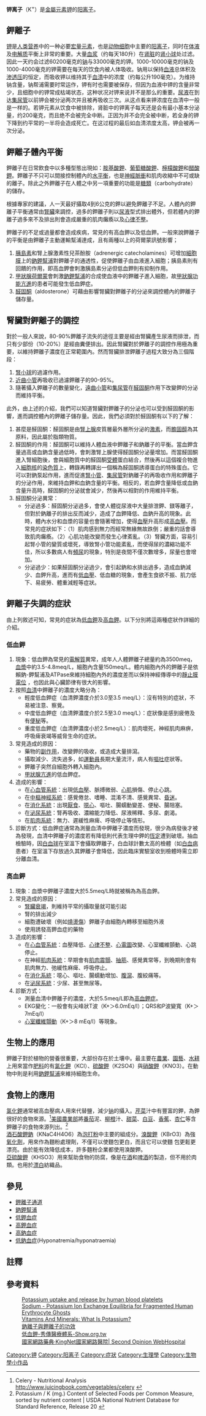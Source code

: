 '''钾离子'''（K<sup>+</sup>）是[[金屬元素|金屬元素]][[钾|钾]]的[[阳离子|阳离子]]。

== 鉀離子 ==

[[钾|钾]]是[[人类|人类]][[营养|营养]]中的一种必要[[宏量元素|宏量元素]]，也是[[动物|动物]][[细胞|细胞]]中主要的[[阳离子|阳离子]]，同时在[[体液|体液]]及[[电解质|电解质]]平衡上非常的重要。大量[[血浆|血浆]]（约每天180升）在[[肾脏|肾脏]]的[[肾小球|肾小球]]处过滤。因此一天约会过滤60200毫克的[[钠|钠]]与33000毫克的钾。1000-10000毫克的钠及1000-4000毫克的钾需要在每天的饮食内被人体吸收。钠用以保持[[血液|血液]]总体积及[[渗透压|渗透压]]的恒定，而吸收钾以维持其于[[血清|血清]]中的浓度（约每公升190毫克）。为维持钠含量，钠帮浦需要时常运作，钾有时也需要被保存，但因为血液中钾的含量非常少，且细胞中的钾常成枯竭状态，这种状况对钾来说并不是那么的重要。[[尿液|尿液]]在到达[[集尿管|集尿管]]以前钾会被分泌两次并且被再吸收三次。从这点看来钾浓度在血清中一般是一样的。若钾元素从饮食中被排除，肾脏中的钾离子每天还是会有最小基本分泌量，约200毫克，而且绝不会被完全中断。正因为并不会完全被中断，若全身的钾下降到约平常的一半将会造成死亡。在这过程的最后如血清浓度太高，钾会被再一次分泌。

== 鉀離子體內平衡 ==

鉀離子在日常飲食中以多種型態出現如：[[胺基酸鉀|胺基酸鉀]]、[[葡萄糖酸鉀|葡萄糖酸鉀]]、[[檸檬酸鉀|檸檬酸鉀]]和[[醋酸鉀|醋酸鉀]]。鉀離子不只可以間接控制體內的[[水平衡|水平衡]]，也是[[動作電位|神經脈衝]]和肌肉收縮中不可或缺的離子。除此之外鉀離子在人體之中另一項重要的功能是[[糖類|糖類]]（carbohydrate）的儲存。
  
根據專家的建議，人一天最好攝取4到6公克的鉀以避免鉀離子不足。人體內的鉀離子平衡通常由[[腎臟|腎臟]]來調控，過多的鉀離子則以[[尿|尿液]]型式排出體外，但若體內的鉀離子過多來不及排出則會造成嚴重的肌肉癱瘓以及[[心律不整|心律不整]]。

鉀離子的不足或過量都會造成疾病，常見的有高血鉀以及低血鉀。一般來說鉀離子的平衡是由鉀離子主動運輸幫浦達成，且有兩種以上的荷爾蒙訊號影響；
#[[胰島素|胰島素]]和腎上腺激素性兒茶酚胺（adrenergic catecholamines）可增加[[細胞膜|細胞膜]]上的[[鈉鉀幫浦|鈉鉀幫浦]]對鉀離子的通透性，促使鉀離子由血液進入細胞；胰島素則有回饋的作用，即高血鉀會刺激胰島素分泌但低血鉀則有抑制作用。
#[[甲狀腺|甲狀腺]][[激素|荷爾蒙]]會刺激[[鈉鉀幫浦|鈉鉀幫浦]]的合成使血液中的鉀離子進入細胞，故[[甲狀腺功能亢進|甲狀腺功能亢進]]的患者可能發生低血鉀症。
#[[醛固酮|醛固酮]]（aldosterone）可藉由影響腎臟對鉀離子的分泌來調控體內的鉀離子儲存量。

== 腎臟對鉀離子的調控 ==

對於一般人來說，80-90%鉀離子流失的途徑主要是經由腎臟產生尿液而排泄，而只有少部份（10-20%）是經由糞便排出。因此腎臟對於鉀離子的調控作用極為重要，以維持鉀離子濃度在正常範圍內。然而腎臟排泄鉀離子過程大致分為三個階段：

#[[腎小球|腎小球]]的過濾作用。
#[[近曲小管|近曲小管]]再吸收已過濾鉀離子的90-95%。
#隨著攝入鉀離子的數量變化，[[遠曲小管|遠曲小管]]和[[集尿管|集尿管]]在[[醛固酮|醛固酮]]作用下改變鉀的分泌而維持平衡。
   
此外，由上述的介紹，我們可以知道腎臟對鉀離子的分泌也可以受到醛固酮的影響，進而調控體內的鉀離子儲存量。因此，我們必須對於醛固酮有以下的了解：
#甚麼是醛固酮：醛固酮是由[[腎上腺|腎上腺]]皮質層最外層所分泌的[[激素|激素]]，而[[膽固醇|膽固醇]]為其原料，因此屬於脂類物質。
#醛固酮的作用：醛固酮可以維持人體血液中鉀離子和鈉離子的平衡。當血鉀含量過高或血鈉含量過低時，會刺激腎上腺使得醛固酮分泌量增加。而當醛固酮進入腎細胞後，會與細胞質中的醛固酮[[受體|受體]]蛋白結合，然後再以這個複合物進入[[細胞核|細胞核]]的[[染色質|染色質]]上，轉錄再轉譯出一個稱為醛固酮誘導蛋白的特殊蛋白。它可以對鈉泵起作用，進而促進[[腎小管|腎小管]]、[[集尿管|集尿管]]對鈉離子的再吸收作用和鉀離子的分泌作用，來維持血鉀和血鈉含量的平衡。相反的，若血鉀含量降低或血鈉含量升高時，醛固酮的分泌就會減少，然後再以相對的作用維持平衡。
#醛固酮分泌異常：
#*分泌過多：醛固酮分泌過多，會使人體從尿液中大量排泄鉀、鎂等離子，但對於鈉離子的排出反而減少，造成了血鉀降低、血鈉升高的現象。此時，體內水分和血漿的容量也會隨著增加，使得[[血壓|血壓]]升高形成[[高血壓|高血壓]]。而常見的症狀如下：（1）肌肉感到無力而經常無緣無故跌倒；嚴重的話會導致肌肉癱瘓。（2）心肌功能改變而發生心律紊亂。（3）腎臟方面，容易引起腎小管的變質或壞死，導致腎小管功能紊亂，而使得尿的濃縮功能不佳，所以多數病人有[[頻尿症|頻尿]]的現象，特別是夜間不僅次數增多，尿量也會增加。
#*分泌過少：如果醛固酮分泌過少，會引起鈉和水排出過多，造成血鈉減少、血鉀升高，進而有[[低血壓|低血壓]]、低血糖的現象，會產生食欲不振、肌力低下、易疲勞、體重減輕等症狀。

== 鉀離子失調的症狀 ==
由上列敘述可知，常見的症狀為[[低鉀血症|低血鉀]]及[[高鉀血症|高血鉀]]。以下分別將這兩種症狀作詳細的介紹。

===低血鉀===
#現象：低血鉀為常見的[[電解質|電解質]]異常，成年人人體鉀離子總量約為3500meq，[[血漿|血漿]]中約3.5-4.8meq/L，細胞內含量150meq/L。體内細胞內外的鉀離子是依賴鈉-鉀幫浦及ATPase來維持細胞內外的濃度差而以保持神經傳導中的[[靜息電位|靜止膜電位]] ，也因此與心臟節律有很大的影響。
#按照[[血清|血清]]中鉀離子的濃度大略分為：
#*輕度低血鉀症（血清鉀濃度介於3.0至3.5 meq/L）：沒有特別的症狀，不易被注意、察覺。
#*中度低血鉀症（血清鉀濃度介於2.5至3.0 meq/L）：症狀像是感到疲倦及有[[便秘|便秘]]等。
#*重度低血鉀症（血清鉀濃度小於2.5meq/L）：肌肉壞死，神經肌肉麻痹，呼吸痺衰竭等威脅生命的症狀。
#常見造成的原因：
#*藥物的[[副作用|副作用]]，改變鉀的吸收，或造成大量排瀉。
#*攝取減少、流失過多，如[[運動員|運動員]]長期大量流汗，病人有[[嘔吐|嘔吐]]症狀等。
#*鉀離子突然自細胞外轉入細胞內。
#*[[甲狀腺亢進|甲狀腺亢進]]的低血鉀症。
#造成的影響：
#*在[[心血管系統|心血管系統]]：出現[[低血壓|低血壓]]、脈搏微弱、[[心肌|心肌]]損傷、停止心跳。
#*在[[中樞神經系統|中樞神經系統]]：感覺倦怠、嗜睡、混淆不清、感覺異常、[[昏迷|昏迷]]。
#*在[[消化系統|消化系統]]：出現[[厭食|厭食]]、[[噁心|噁心]]、嘔吐、腸蠕動變差、便秘、腸阻塞。
#*在[[泌尿系統|泌尿系統]]：腎再吸收、濃縮能力降低、尿液稀釋、多尿、劇渴。
#*在[[肌肉系統|肌肉系統]]：無力、遲緩性麻痺、呼吸停止等情形。
#診斷方式：低血鉀症通常為測量血清中鉀離子濃度而發現，很少為病發後才被為發現，血清中鉀離子的濃度若有降低則代表生理中鉀的[[恆定|恆定]]遭到破壞。抽血檢驗時，因[[白血球|白血球]]在室溫下會攝取鉀離子，白血球計數太高的檢體（如[[白血病|白血病]]患者）在室溫下存放過久其鉀離子會降低，因此臨床實驗室收到檢體時需立即分離血清。

===高血鉀===
#現象：血漿中鉀離子濃度大於5.5meq/L時就被稱為為高血鉀。
#常見造成的原因：
#*[[腎臟衰竭|腎臟衰竭]]，則維持平常的攝取量就可能引起
#*腎的排出減少
#*細胞遭破壞（例如[[燒燙傷|燒燙傷]]）鉀離子由細胞內轉移至細胞外液
#*使用誘發高鉀血症的藥物
#造成的影響：
#*在[[心血管系統|心血管系統]]：血壓降低、[[心律不整|心律不整]]、[[心電圖|心電圖]]改變、心室纖維顫動、心跳停止。
#*在神經[[肌肉系統|肌肉系統]]：早期會有[[肌肉震顫|肌肉震顫]]、[[抽筋|抽筋]]、感覺異常等，到晚期則會有肌肉無力、弛緩性麻痺、呼吸停止。
#*在[[消化系統|消化系統]]：噁心、嘔吐、腸蠕動增加、[[腹瀉|腹瀉]]、腹絞痛等。
#*在[[泌尿系統|泌尿系統]]：少尿、甚至無尿等。
#診斷方式：
#*測量血清中鉀離子的濃度，大於5.5meq/L即為[[高血鉀症|高血鉀症]]。
#*EKG變化：一般會有尖峰狀T波（K+＞6.0mEq/l）；QRS和P波變寬（K+＞7mEq/l）
#*[[心室纖維顫動|心室纖維顫動]]（K+＞8 mEq/l）等現象。

==生物上的應用==
鉀離子對於植物的營養很重要，大部份存在於土壤中。最主要在[[農業|農業]]、[[園藝|園藝]]、[[水耕|水耕]]上用來當作[[肥料|肥料]]的有[[氯化鉀|氯化鉀]]（KCl）、[[硫酸鉀|硫酸鉀]]（K2SO4）與[[硝酸鉀|硝酸鉀]]（KNO3）。在動物中則是利用[[鈉鉀幫浦|鈉鉀幫浦]]來維持細胞生命。

==食物上的應用==
[[氯化鉀|氯化鉀]]通常被高血壓病人用來代替鹽，減少[[钠|钠]]的攝入。[[芹菜|芹菜]]汁中有豐富的鉀，為鉀很好的食物來源。<ref>Celery - Nutritional Analysis http://www.juicingbook.com/vegetables/celery {{Wayback|url=http://www.juicingbook.com/vegetables/celery |date=20210310045158 }}</ref>[[美國農業部|美國農業部]]將[[番茄|番茄]]泥、[[柳橙|柳橙]]汁、[[甜菜|甜菜]]、[[白豆|白豆]]、[[香蕉|香蕉]]、[[杏仁|杏仁]]等含鉀離子的食物來源列出。<ref>Potassium / K (mg.) Content of Selected Foods per Common Measure, sorted by nutrient content | USDA National Nutrient Database for Standard Reference, Release 20 {{cite web |url=http://www.nal.usda.gov/fnic/foodcomp/Data/SR20/nutrlist/sr20w306.pdf |title=存档副本 |accessdate=2008-12-17  |deadurl=yes |archiveurl=https://web.archive.org/web/20081217043521/http://www.nal.usda.gov/fnic/foodcomp/Data/SR20/nutrlist/sr20w306.pdf |archivedate=2008-12-17 }}</ref><br />

[[酒石酸鉀鈉|酒石酸鉀鈉]]（KNaC4H4O6）為[[發粉|泡打粉]]中主要的組成分。[[溴酸鉀|溴酸鉀]]（KBrO3）為強[[氧化劑|氧化劑]]，用來作為麵粉處理劑，不僅可以使麵包更白，而且它可以使麵  包更鬆更漂亮。由於能有效降低成本，許多麵粉企業都使用溴酸鉀。<br />

[[亞硫酸鉀|亞硫酸鉀]]（KHSO3）用來幫助食物的防腐，像是在[[酒|酒]]和[[啤酒|啤酒]]的製造，但不用於肉類。也用於[[漂白|漂白]]紡織品。

==參見==
{{div col|cols=2}}
*[[鉀離子通道|鉀離子通道]]
*[[鈉鉀幫浦|鈉鉀幫浦]]
*[[低鉀血症|低鉀血症]]
*[[高鉀血症|高鉀血症]]
*[[高鈉血症|高鈉血症]]
*[[低鈉血症|低鈉血症]](Hyponatremia/hyponatraemia)
{{div col end}}

==註釋==
{{reflist}}

==參考資料==
{{refbegin}}
:[https://web.archive.org/web/20190701115814/http://www.bloodjournal.org/content/48/2/185.abstract?sso-checked=true Potassium uptake and release by human blood platelets]
:[http://www.nature.com/nature/journal/v205/n4972/abs/205706a0.html Sodium - Potassium Ion Exchange Equilibria for Fragmented Human Erythrocyte Ghosts] {{Wayback|url=http://www.nature.com/nature/journal/v205/n4972/abs/205706a0.html |date=20140317082812 }}
:[http://www.essortment.com/all/vitaminsmineral_rvkv.htm Vitamins And Minerals: What Is Potassium?] {{Wayback|url=http://www.essortment.com/all/vitaminsmineral_rvkv.htm |date=20110120172713 }}
:[http://www.cgb.com.tw/j2j0/cus/cus1/hel/hel4/40003.jsp 鈉離子與鉀離子的功效] {{Wayback|url=http://www.cgb.com.tw/j2j0/cus/cus1/hel/hel4/40003.jsp |date=20210415041438 }}
:[http://www.show.org.tw/health_detail.asp?x_no=0000002455 低血鉀-秀傳醫療體系-Show.org.tw] {{Wayback|url=http://www.show.org.tw/health_detail.asp?x_no=0000002455 |date=20160305080730 }}
:[http://hospital.kingnet.com.tw/medicine/ 國家網路藥典‧KingNet國家網路醫院| Second Opinion WebHospital] {{Wayback|url=http://hospital.kingnet.com.tw/medicine/ |date=20170321052229 }}
{{refend}}

{{血液檢驗項目}}
{{reflist|{{{column|}}}}}

[[Category:钾|Category:钾]]
[[Category:阳离子|Category:阳离子]]
[[Category:症狀|Category:症狀]]
[[Category:生理學|Category:生理學]]
[[Category:生物學小作品|Category:生物學小作品]]